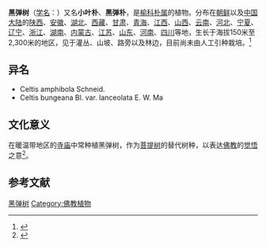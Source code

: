 {{Speciesbox
| name = 黑弹树
| status = 
| status_system = 
| image = 
| genus = Celtis
| species = bungeana
| authority = Bl.
}}

'''黑弹树'''（[[学名|学名]]：{{lang|la|''Celtis bungeana''}}）又名'''小叶朴'''、'''黑弹朴'''，是[[榆科|榆科]][[朴属|朴属]]的植物。分布在[[朝鲜|朝鲜]]以及[[中国大陆|中国大陆]]的[[陕西|陕西]]、[[安徽|安徽]]、[[湖北|湖北]]、[[西藏|西藏]]、[[甘肃|甘肃]]、[[青海|青海]]、[[江西|江西]]、[[山西|山西]]、[[云南|云南]]、[[河北|河北]]、[[宁夏|宁夏]]、[[辽宁|辽宁]]、[[浙江|浙江]]、[[湖南|湖南]]、[[内蒙古|内蒙古]]、[[江苏|江苏]]、[[山东|山东]]、[[河南|河南]]、[[四川|四川]]等地，生长于海拔150米至2,300米的地区，见于灌丛、山坡、路旁以及林边，目前尚未由人工引种栽培。<ref>{{cite web| url =http://www.bioinfo.cn/db05/KmzwSpecies.php?action=view&id=22574| title =黑弹树| work =《中国高等植物数据库全库》| publisher =中国科学院微生物研究所| author =昆明植物研究所| accessdate =2009-02-25| deadurl =yes| archiveurl =https://web.archive.org/web/20160305030759/http://www.bioinfo.cn/db05/KmzwSpecies.php?action=view&id=22574| archivedate =2016-03-05}}</ref>

== 异名 ==
* Celtis amphibola Schneid.
* Celtis bungeana Bl. var. lanceolata E. W. Ma

==文化意义==
在暖温带地区的[[寺庙|寺庙]]中常种植黑弹树，作为[[菩提树|菩提树]]的替代树种，以表达[[佛教|佛教]]的[[觉悟|觉悟]]之意<ref>{{cite journal |last1=Wang |first1=Xinyang |last2=Jin |first2=Cheng |last3=Huang |first3=Li |last4=Zhou |first4=Lihua |last5=Zheng |first5=Mingming |last6=Qian |first6=Shenhua |last7=Yang |first7=Yongchuan |title=Plant diversity and species replacement in Chinese Buddhist temples |journal=Biodiversity Science |date=2020-06-20 |volume=28 |issue=6 |pages=668 |doi=10.17520/biods.2019392}}</ref>。

==参考文献==
{{reflist}}
{{Taxonbar|from=Q1009478}}

[[Category:朴属|黑弹树]]
[[Category:佛教植物|Category:佛教植物]]
{{植物小作品}}